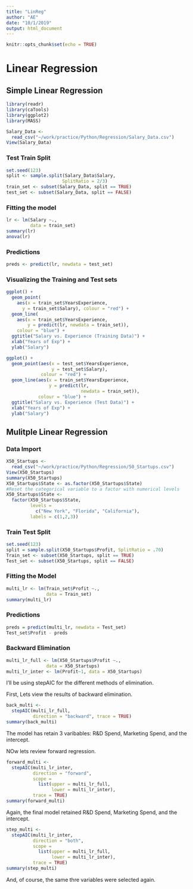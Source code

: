 ```yaml
---
title: "LinReg"
author: "AE"
date: "10/1/2019"
output: html_document
---
```


```r
knitr::opts_chunk$set(echo = TRUE)
```

# Linear Regression

## Simple Linear Regression

```r
library(readr)
library(caTools)
library(ggplot2)
library(MASS)
```


```r
Salary_Data <- 
  read_csv("~/work/practice/Python/Regression/Salary_Data.csv")
View(Salary_Data)

```


### Test Train Split
```r
set.seed(123)
split <- sample.split(Salary_Data$Salary,
                     SplitRatio = 2/3)
train_set <- subset(Salary_Data, split == TRUE)
test_set <- subset(Salary_Data, split == FALSE)
```

### Fitting the model
```r
lr <- lm(Salary ~.,
         data = train_set)
summary(lr)
anova(lr)
```

### Predictions
```r

preds <- predict(lr, newdata = test_set)
```

### Visualizing the Training and Test sets
```r
ggplot() +
  geom_point(
    aes(x = train_set$YearsExperience, 
      y = train_set$Salary), colour = "red") +
  geom_line(
    aes(x = train_set$YearsExperience,
        y = predict(lr, newdata = train_set)), 
    colour = "blue") +
  ggtitle("Salary vs. Experience (Training Data)") +
  xlab("Years of Exp") +
  ylab("Salary")
```

```r
ggplot() +
  geom_point(aes(x = test_set$YearsExperience,
                 y = test_set$Salary), 
             colour = "red") +
  geom_line(aes(x = train_set$YearsExperience, 
                y = predict(lr, 
                            newdata = train_set)),
            colour = "blue") +
  ggtitle("Salary vs. Experience (Test Data)") +
  xlab("Years of Exp") +
  ylab("Salary")
```

## Mulitple Linear Regression

### Data Import
```r
X50_Startups <-
  read_csv("~/work/practice/Python/Regression/50_Startups.csv")
View(X50_Startups)
summary(X50_Startups)
X50_Startups$State <- as.factor(X50_Startups$State)
#Reset the categorical variable to a factor with numerical levels
X50_Startups$State <- 
  factor(X50_Startups$State,
         levels = 
           c("New York", "Florida", "California"),
         labels = c(1,2,3))
```

### Train Test Split
```r
set.seed(123)
split = sample.split(X50_Startups$Profit, SplitRatio = .70)
Train_set <- subset(X50_Startups, split == TRUE)
Test_set <- subset(X50_Startups, split == FALSE)
```

### Fitting the Model
```r
multi_lr <- lm(Train_set$Profit ~., 
               data = Train_set)
summary(multi_lr)
```

### Predictions
```r
preds = predict(multi_lr, newdata = Test_set)
Test_set$Profit - preds
```

### Backward Elimination
```r
multi_lr_full <- lm(X50_Startups$Profit ~., 
               data = X50_Startups)
multi_lr_inter <- lm(Profit~1, data = X50_Startups)
```


I'll be using stepAIC for the different methods of elimination.

First, Lets view the results of backward elimination.
```r

back_multi <- 
  stepAIC(multi_lr_full, 
          direction = "backward", trace = TRUE)
summary(back_multi)

```

The model has retain 3 varibables: R&D Spend, Marketing Spend, and the intercept.

NOw lets review forward regression.
```r
forward_multi <- 
  stepAIC(multi_lr_inter, 
          direction = "forward", 
          scope = 
            list(upper = multi_lr_full, 
                 lower = multi_lr_inter),
          trace = TRUE)
summary(forward_multi)
```

Again, the final model retained R&D Spend, Marketing Spend, and the intercept.

```r
step_multi <- 
  stepAIC(multi_lr_inter, 
          direction = "both", 
          scope = 
            list(upper = multi_lr_full, 
                 lower = multi_lr_inter),
          trace = TRUE)
summary(step_multi)
```

And, of course, the same thre variables were selected again.
